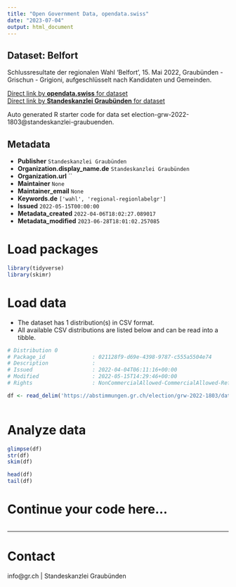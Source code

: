 ```yaml
---
title: "Open Government Data, opendata.swiss"
date: "2023-07-04"
output: html_document
---
```


## Dataset: Belfort

Schlussresultate der regionalen Wahl 'Belfort', 15. Mai 2022, Graubünden - Grischun - Grigioni, aufgeschlüsselt nach Kandidaten und Gemeinden.

[Direct link by **opendata.swiss** for dataset](https://opendata.swiss/de/dataset/belfort)<br>
[Direct link by **Standeskanzlei Graubünden** for dataset](https://abstimmungen.gr.ch/election/grw-2022-1803/data)

Auto generated R starter code for data set election-grw-2022-1803@standeskanzlei-graubuenden.

## Metadata

- **Publisher** `Standeskanzlei Graubünden`
- **Organization.display_name.de** `Standeskanzlei Graubünden`
- **Organization.url** ``
- **Maintainer** `None`
- **Maintainer_email** `None`
- **Keywords.de** `['wahl', 'regional-regionlabelgr']`
- **Issued** `2022-05-15T00:00:00`
- **Metadata_created** `2022-04-06T18:02:27.089017`
- **Metadata_modified** `2023-06-28T18:01:02.257085`


# Load packages

```r

library(tidyverse)
library(skimr)

```

# Load data

-   The dataset has 1 distribution(s) in CSV format.
-   All available CSV distributions are listed below and can be read into a tibble.

```r

# Distribution 0
# Package_id               : 021128f9-d69e-4398-9787-c555a5504e74
# Description              : 
# Issued                   : 2022-04-04T06:11:16+00:00
# Modified                 : 2022-05-15T14:29:46+00:00
# Rights                   : NonCommercialAllowed-CommercialAllowed-ReferenceRequired

df <- read_delim('https://abstimmungen.gr.ch/election/grw-2022-1803/data-csv')



```

# Analyze data

```r

glimpse(df)
str(df)
skim(df)

head(df)
tail(df)

```

# Continue your code here...

```r

```

------------------------------------------------------------------------

# Contact

info@gr.ch | Standeskanzlei Graubünden
